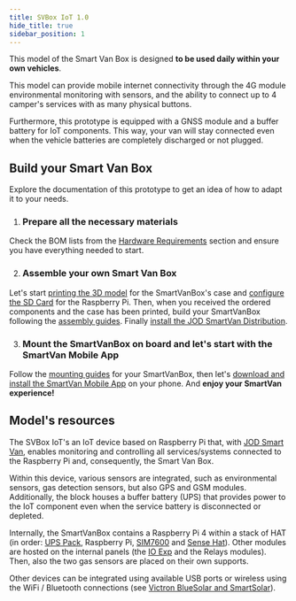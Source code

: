 ```yaml
---
title: SVBox IoT 1.0
hide_title: true
sidebar_position: 1
---
```


<!--
 FROM   @site/src/components/templates/PageHardware
 VER    1.0.3
-->





<HardwareTitle
  name={hardware_name}
  status={hardware_status} />

<HardwareHeader
  code={hardware_code}>

This model of the Smart Van Box is designed **to be used daily within your own
vehicles**.

This model can provide mobile internet connectivity through the 4G module
environmental monitoring with sensors, and the ability to connect up to 4 camper's
services with as many physical buttons.

Furthermore, this prototype is equipped with a GNSS module and a buffer battery
for IoT components. This way, your van will stay connected even when the vehicle
batteries are completely discharged or not plugged.

</HardwareHeader>


## Build your Smart Van Box

Explore the documentation of this prototype to get an idea of how to adapt it to
your needs.

1. <h3>Prepare all the necessary materials</h3>
  Check the BOM lists from the [Hardware Requirements](/docs/hardware/svbox_10/resources#hardware-requirements)
  section and ensure you have everything needed to start.

2. <h3>Assemble your own Smart Van Box</h3>
  Let's start [printing the 3D model](/docs/hardware/svbox_10/guides/print_smartvanbox_case)
  for the SmartVanBox's case and [configure the SD Card](/docs/hardware/svbox_10/guides/prepare_sdcard)
  for the Raspberry Pi. Then, when you received the ordered components and the
  case has been printed, build your SmartVanBox following the [assembly guides](/docs/hardware/svbox_10/guides/assembly_smartvanbox).
  Finally [install the JOD SmartVan Distribution](/docs/software/jod_smart_van/jod_smart_van/guides/install_jod_sv_dist_remote_device).

3. <h3>Mount the SmartVanBox on board and let's start with the SmartVan Mobile App</h3>
  Follow the [mounting guides](/docs/hardware/svbox_10/guides/mount_smartvanbox)
  for your SmartVanBox, then let's [download and install the SmartVan Mobile App](/docs/software/sv_mobile_app/android/guides/get_and_install_the_smartvan_mobile_app)
  on your phone. And **enjoy your SmartVan experience!**


## Model's resources

The SVBox IoT's an IoT device based on Raspberry Pi that, with [JOD Smart Van](/docs/software/jod_smart_van/jod_smart_van),
enables monitoring and controlling all services/systems connected to the Raspberry Pi
and, consequently, the Smart Van Box.

Within this device, various sensors are integrated, such as environmental
sensors, gas detection sensors, but also GPS and GSM modules. Additionally, the
block houses a buffer battery (UPS) that provides power to the IoT component
even when the service battery is disconnected or depleted.

Internally, the SmartVanBox contains a Raspberry Pi 4 within a stack of HAT (in
order: [UPS Pack](/docs/software/firmware/fw_upspack_v3), Raspberry Pi,
[SIM7600](/docs/software/firmware/fw_sim7600) and [Sense Hat](/docs/software/firmware/fw_sensehat)).
Other modules are hosted on the internal panels (the [IO Exp](/docs/software/firmware/fw_ioexp)
and the Relays modules). Then, also the two gas sensors are placed on their own supports.

Other devices can be integrated using available USB ports or wireless using the
WiFi / Bluetooth connections (see [Victron BlueSolar and SmartSolar](/docs/software/firmware/fw_victron)).
